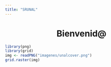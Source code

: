 ```yaml
---
title: "SRUNAL"
---
```


<h1><center>Bienvenid@</center></h1>

```r
library(png)
library(grid)
img <- readPNG("imagenes/unalcover.png")
grid.raster(img)
```

